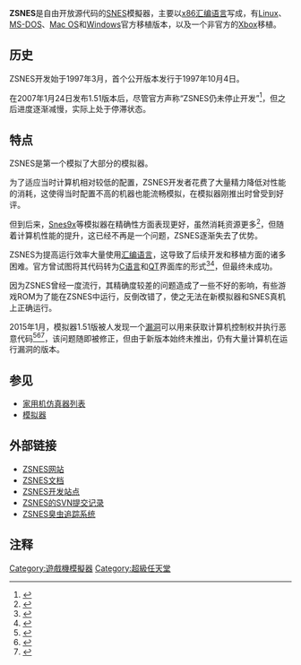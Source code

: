 {{Infobox software
| name                   = ZSNES
| logo                   = 
| screenshot             = [[Image:ZSNES_Interface_Windows.png|250px]]
| caption                = The [[GUI|GUI]] of ZSNES
| author                 = zsKnight, _Demo_, pagefault, and Nach
| developer              = ZSNES Team
| latest release version = 1.51
| latest release date    = {{Start date and age|2007|01|24}}
| operating system       = [[Linux|Linux]], [[MS-DOS|MS-DOS]], [[Microsoft_Windows|Windows]] [[Mac_OS|Mac OS]], [[FreeBSD|FreeBSD]], [[Xbox|Xbox]]
| language               = [[English_language|English]]
| status                 = Private work in progress
| genre                  = [[Video_game_console_emulator|Video game console emulator]]
| license                = [[GNU_General_Public_License_Version_2|GNU General Public License Version 2]]
| website                = [http://zsnes.com/ zsnes.com]
| programming language   = [[x86_assembly_language|x86 assembly]], [[C语言|C]], [[C++|C++]], PSR.
| platform               =
}}

'''ZSNES'''是自由开放源代码的[[SNES|SNES]]模擬器，主要以[[x86|x86]][[汇编语言|汇编语言]]写成，有[[Linux|Linux]]、[[MS-DOS|MS-DOS]]、[[Mac_OS|Mac OS]]和[[Windows|Windows]]官方移植版本，以及一个非官方的[[Xbox|Xbox]]移植。

== 历史 ==
ZSNES开发始于1997年3月，首个公开版本发行于1997年10月4日。

在2007年1月24日发布1.51版本后，尽管官方声称“ZSNES仍未停止开发”<ref>{{Cite web|url=http://board.zsnes.com/phpBB3/viewtopic.php?t=13245|title=ZSNES is NOT dead, it's still in development.|accessdate=2017-09-05|work=board.zsnes.com|language=en-gb|archive-date=2011-07-18|archive-url=https://web.archive.org/web/20110718161324/http://board.zsnes.com/phpBB3/viewtopic.php?t=13245|dead-url=no}}</ref>，但之后进度逐渐减慢，实际上处于停滞状态。

== 特点 ==
ZSNES是第一个模拟了大部分{{tsl|ja|スーパーファミコンの特殊チップ|SNES特殊芯片}}的模拟器。

为了适应当时计算机相对较低的配置，ZSNES开发者花费了大量精力降低对性能的消耗，这使得当时配置不高的机器也能流畅模拟，在模拟器刚推出时曾受到好评。

但到后来，[[Snes9x|Snes9x]]等模拟器在精确性方面表现更好，虽然消耗资源更多<ref>{{Cite news|url=https://arstechnica.com/gaming/2011/08/accuracy-takes-power-one-mans-3ghz-quest-to-build-a-perfect-snes-emulator/|title=Accuracy takes power: one man's 3GHz quest to build a perfect SNES emulator|newspaper=Ars Technica|accessdate=2017-09-05|language=en-us|archive-date=2022-03-09|archive-url=https://web.archive.org/web/20220309033122/https://arstechnica.com/gaming/2011/08/accuracy-takes-power-one-mans-3ghz-quest-to-build-a-perfect-snes-emulator/|dead-url=no}}</ref>，但随着计算机性能的提升，这已经不再是一个问题，ZSNES逐渐失去了优势。

ZSNES为提高运行效率大量使用[[汇编语言|汇编语言]]，这导致了后续开发和移植方面的诸多困难。官方曾试图将其代码转为[[C语言|C语言]]和[[Qt|QT]]界面库的形式<ref>{{Cite web|url=http://board.zsnes.com/phpBB3/viewtopic.php?p=204739#p204739|title=Current Status FAQ|accessdate=2017-09-05|work=board.zsnes.com|language=en-gb|archive-url=https://web.archive.org/web/20120403023441/http://board.zsnes.com/phpBB3/viewtopic.php?p=204739#p204739|archive-date=2012-04-03|dead-url=yes}}</ref><ref>{{Cite web|url=http://board.zsnes.com/phpBB3/viewtopic.php?f=6&t=11027|title=ZSNES GUI 3.0 the first screenshot|accessdate=2017-09-05|work=board.zsnes.com|language=en-gb|archive-url=https://web.archive.org/web/20120403023450/http://board.zsnes.com/phpBB3/viewtopic.php?f=6&t=11027|archive-date=2012-04-03|dead-url=yes}}</ref>，但最终未成功。

因为ZSNES曾经一度流行，其精确度较差的问题造成了一些不好的影响，有些游戏ROM为了能在ZSNES中运行，反倒改错了，使之无法在新模拟器和SNES真机上正确运行。

2015年1月，模拟器1.51版被人发现一个[[计算机安全隐患|漏洞]]可以用来获取计算机控制权并执行恶意代码<ref>{{Citation|last=SMW Central|title=ZSNES exploit demonstration|date=2015-06-21|url=https://www.youtube.com/watch?v=Q3SOYneC7mU|accessdate=2017-09-05|archive-date=2020-12-24|archive-url=https://web.archive.org/web/20201224045802/https://www.youtube.com/watch?v=Q3SOYneC7mU|dead-url=no}}</ref><ref>{{Cite web|url=http://www.smwcentral.net/?p=viewthread&t=79058|title=#serioushax presents: Serious Hacks. (ZSNES USERS READ) - Summer 2015 - SMW Central|accessdate=2017-09-05|work=www.smwcentral.net|archive-date=2020-09-29|archive-url=https://web.archive.org/web/20200929144528/https://www.smwcentral.net/?p=viewthread&t=79058|dead-url=no}}</ref><ref>{{Cite web|url=https://bugs.debian.org/cgi-bin/bugreport.cgi?bug=792420|title=#792420 - zsnes: emulator escape vulnerability - Debian Bug report logs|accessdate=2017-09-05|work=bugs.debian.org|archive-date=2020-11-12|archive-url=https://web.archive.org/web/20201112013651/https://bugs.debian.org/cgi-bin/bugreport.cgi?bug=792420|dead-url=no}}</ref>，该问题随即被修正，但由于新版本始终未推出，仍有大量计算机在运行漏洞的版本。

== 参见 ==
* [[家用机仿真器列表|家用机仿真器列表]]
* [[模拟器|模拟器]]

== 外部链接 ==
* [http://www.zsnes.com/ ZSNES网站] {{Wayback|url=http://www.zsnes.com/ |date=20220321091053 }}
* [http://zsnes-docs.sf.net/ ZSNES文档] {{Wayback|url=http://zsnes-docs.sf.net/ |date=20190701202724 }}
* [https://web.archive.org/web/20061119221749/https://zsnes.bountysource.com/ ZSNES开发站点]
* [https://web.archive.org/web/20110724161428/http://cia.vc/stats/project/zsnes ZSNES的SVN提交记录]
* [https://web.archive.org/web/20110708085710/https://zsnes.bountysource.com/development ZSNES臭虫追踪系统]

== 注释 ==
{{reflist|1}}

[[Category:遊戲機模擬器|Category:遊戲機模擬器]]
[[Category:超級任天堂|Category:超級任天堂]]
